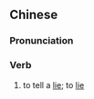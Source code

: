 {{also|乱嘫}}
==Chinese==
{{zh-forms|s=乱嘫}}

===Pronunciation===
{{zh-pron
|mn=zz:loān-jiân
|cat=v
}}

===Verb===
{{zh-verb}}

# {{lb|zh|Zhangzhou|_|Min Nan}} to tell a [[lie]]; to [[lie]]